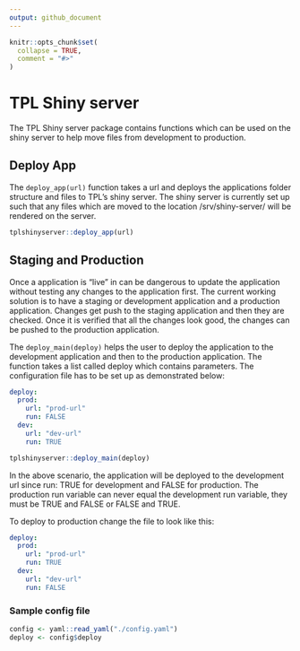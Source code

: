 ```yaml
---
output: github_document
---
```


<!-- README.md is generated from README.Rmd. Please edit that file -->

```r
knitr::opts_chunk$set(
  collapse = TRUE,
  comment = "#>"
)
```

# TPL Shiny server

The TPL Shiny server package contains functions which can be used on the shiny server to 
help move files from development to production.

## Deploy App

The `deploy_app(url)` function takes a url and deploys the applications folder structure and files to TPL's shiny server. The shiny server is currently set up such that any files which are moved to the location /srv/shiny-server/ will be rendered on the server. 

```r
tplshinyserver::deploy_app(url)
```

## Staging and Production

Once a application is "live" in can be dangerous to update the application without testing any changes to the application first. The current working solution is to have a staging or development application and a production application. Changes get push to the staging application and then they are checked. Once it is verified that all the changes look good, the changes can be pushed to the production application. 

The `deploy_main(deploy)` helps the user to deploy the application to the development application and then to the production application. The function takes a list called deploy which contains parameters. The configuration file has to be set up as demonstrated below:

``` yaml
deploy:
  prod:
    url: "prod-url"
    run: FALSE
  dev:
    url: "dev-url"
    run: TRUE
```

```r
tplshinyserver::deploy_main(deploy)
```

In the above scenario, the application will be deployed to the development url since run: TRUE for development and FALSE for production. The production run variable can never equal the development run variable, they must be TRUE and FALSE or FALSE and TRUE.

To deploy to production change the file to look like this:

``` yaml
deploy:
  prod:
    url: "prod-url"
    run: TRUE
  dev:
    url: "dev-url"
    run: FALSE
```

### Sample config file

```r

config <- yaml::read_yaml("./config.yaml")
deploy <- config$deploy

```

